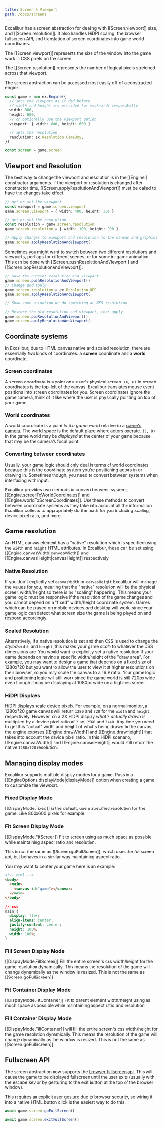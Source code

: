 ```yaml
---
title: Screen & Viewport
path: /docs/screens
---
```


Excalibur has a screen abstraction for dealing with [[Screen.viewport]] size, and [[Screen.resolution]]. It also handles HiDPI scaling, the browser fullscreen API, and translation of screen coordinates into game world coordinates.

The [[Screen.viewport]] represents the size of the window into the game work in CSS pixels on the screen.

The [[Screen.resolution]] represents the number of logical pixels stretched across that viewport.

The screen abstraction can be accessed most easily off of a constructed engine.

```typescript
const game = new ex.Engine({
  // sets the viewport as it did before
  // width and height are provided for backwards compatibilty
  width: 800,
  height: 600,
  // or optionally use the viewport option
  viewport: { width: 800, height: 600 },

  // sets the resolution
  resolution: ex.Resolution.GameBoy,
})

const screen = game.screen
```

## Viewport and Resolution

The best way to change the viewport and resolution is in the [[Engine]] constructor arguments. If the viewport or resolution is changed after constructor time, [[Screen.applyResolutionAndViewport]] must be called to have the changes take effect.

```typescript
// get or set the viewport
const viewport = game.screen.viewport
game.screen.viewport = { width: 400, height: 300 }

// get or set the resolution
const resolution = game.screen.resolution
game.screen.resolution = { width: 100, height: 100 }

// Apply changes to viewport and resolution to the canvas and graphics context
game.screen.applyResolutionAndViewport()
```

Sometimes you might want to switch between two different resolutions and viewports, perhaps for different scenes, or for some in-game animation. This can be done with [[Screen.pushResolutionAndViewport]] and [[Screen.popResolutionAndViewport]].

```typescript
// Save the current resolution and viewport
game.screen.pushResolutionAndViewport()
// Change and apply
game.screen.resolution = ex.Resolution.NES
game.screen.applyResolutionAndViewport()

// Show some animation or do something at NES resolution

// Restore the old resolution and viewport, then apply
game.screen.popResolutionAndViewport()
game.screen.applyResolutionAndViewport()
```

## Coordinate systems

In Excalibur, due to HTML canvas native and scaled resolution, there are essentially _two_ kinds of coordinates: a **screen** coordinate and a **world** coordinate.

### Screen coordinates

A screen coordinate is a point on a user's physical screen. `(0, 0)` in screen coordinates is the top-left of the canvas. Excalibur translates mouse event positions into screen coordinates for you. Screen coordinates ignore the game camera, think of it like where the user is physically pointing on top of your game.

### World coordinates

A world coordinate is a point _in the game world_ relative to a [scene's camera](/docs/scenes#camera). The world space is the default place where actors operate. `(0, 0)` in the game world may be _displayed_ at the center of your game because that may be the camera's focal point.

### Converting between coordinates

Usually, your game logic should only deal in terms of world coordinates because this is the coordinate system you're positioning actors in or drawing in. Sometimes though, you need to convert between systems when interfacing with input.

Excalibur provides two methods to convert between systems, [[Engine.screenToWorldCoordinates]] and [[Engine.worldToScreenCoordinates]]. Use these methods to convert between coordinate systems as they take into account all the information Excalibur collects to appropriately do the math for you including scaling, device pixel ratio, and more.

## Game resolution

An HTML canvas element has a "native" resolution which is specified using the `width` and `height` HTML attributes. In Excalibur, these can be set using [[Engine.canvasWidth|canvasWidth]] and [[Engine.canvasHeight|canvasHeight]] respectively.

### Native Resolution

If you don't explicitly set `canvasWidth` or `canvasHeight` Excalibur will manage the values for you, meaning that the "native" resolution will be the physical screen width/height so there is no "scaling" happening. This means your game logic must be responsive if the resolution of the game changes and you cannot depend on a "fixed" width/height coordinate system. Games which can be played on mobile devices _and_ desktop will work, since your game logic can detect what screen size the game is being played on and respond accordingly.

### Scaled Resolution

Alternatively, if a native resolution is set and then CSS is used to change the _styled_ `width` and `height`, this makes your game _scale_ to whatever the CSS dimensions are. You would want to explicitly set a native resolution if your game depends on having a specific width/height of the "draw area". For example, you may want to design a game that depends on a fixed size of 1280x720 but you want to allow the user to view it at higher resolutions on their browser, so you may scale the canvas to a 16:9 ratio. Your game logic and positioning logic will still work since the game world is still 720px wide even though it may be displaying at 1080px wide on a high-res screen.

### HiDPI Displays

HiDPI displays scale device pixels. For example, on a normal monitor, a 1280x720 game canvas will return `1280` and `720` for the `width` and `height` respectively. However, on a 2X HiDPI display _what's actually drawn_ is multiplied by a device pixel ratio of `2` so, `2560` and `1440`. Any time you need to get this "actual" width and height of what's being drawn to the canvas, the engine exposes [[Engine.drawWidth]] and [[Engine.drawHeight]] that takes into account the device pixel ratio. In this HiDPI scenario, [[Engine.canvasWidth]] and [[Engine.canvasHeight]] would still return the native `1280x720` resolution.

## Managing display modes

Excalibur supports multiple display modes for a game. Pass in a [[EngineOptions.displayMode|displayMode]]
option when creating a game to customize the viewport.

### Fixed Display Mode

[[DisplayMode.Fixed]] is the default, use a specified resolution for the game. Like 800x600 pixels for example.

### Fit Screen Display Mode

[[DisplayMode.FitScreen]] Fit to screen using as much space as possible while maintaining aspect ratio and resolution.

This is not the same as [[Screen.goFullScreen]], which uses the fullscreen api, but behaves in a similar way maintaining aspect ratio.

You may want to center your game here is an example:

```html
<!-- html -->
<body>
  <main>
    <canvas id="game"></canvas>
  </main>
</body>
```

```css
// css
main {
  display: flex;
  align-items: center;
  justify-content: center;
  height: 100%;
  width: 100%;
}
```

### Fill Screen Display Mode

[[DisplayMode.FillScreen]] Fill the entire screen's css width/height for the game resolution dynamically. This means the resolution of the game will change dynamically as the window is resized. This is not the same as [[Screen.goFullScreen]]

### Fit Container Display Mode

[[DisplayMode.FitContainer]] Fit to parent element width/height using as much space as possible while maintaining aspect ratio and resolution.

### Fill Container Display Mode

[[DisplayMode.FillContainer]] will fill the entire screen's css width/height for the game resolution dynamically. This means the resolution of the game will change dynamically as the window is resized. This is not the same as [[Screen.goFullScreen]]

## Fullscreen API

The screen abstraction now supports the [browser fullscreen api](https://developer.mozilla.org/en-US/docs/Web/API/Fullscreen_API). This will cause the game to be displayed fullscreen until the user exits (usually with the escape key or by gesturing to the exit button at the top of the browser window).

<Note>

This requires an explicit user gesture due to browser security, so wiring it into a native HTML button click is the easiest way to do this.

</Note>

```typescript
await game.screen.goFullScreen()

await game.screen.exitFullScreen()
```
